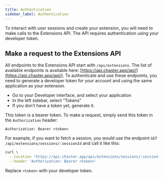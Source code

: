 ```yaml
---
title: Authentication
sidebar_label: Authentication
---
```


To interact with user sessions and create your extension, you will need to make calls to the Extensions API. The API requires authentication using your developer token.

## Make a request to the Extensions API

All endpoints to the Extensions API start with `/api/extensions`. The list of available endpoints is available here: [https://api.chaster.app/api/](https://api.chaster.app/api/). To authenticate and use these endpoints, you need to generate a developer token for your account and using the same application as your extension.

- Go to your Developer interface, and select your application
- In the left sidebar, select “Tokens”
- If you don’t have a token yet, generate it.

This token is a bearer token. To make a request, simply send this token in the `Authorization` header:

```
Authorization: Bearer <token>
```

For example, if you want to fetch a session, you would use the endpoint `GET /api/extensions/sessions/:sessionId` and call it like this:

```bash
curl \
  --location 'https://api.chaster.app/api/extensions/sessions/:sessionId' \
  --header 'Authorization: Bearer <token>'
```

Replace `<token>` with your developer token.
